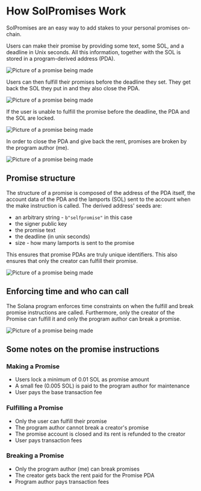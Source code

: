 
# How SolPromises Work

SolPromises are an easy way to add stakes to your personal promises on-chain.

Users can make their promise by providing some text, some SOL, and a deadline in Unix seconds. All this information, together with the SOL is stored in a program-derived address (PDA).

<div className="flex max-w-full flex-row justify-center">
  <Image
    src="/make.png"
    width={500}
    height={500}
    alt="Picture of a promise being made"
  />
</div>

Users can then fulfill their promises before the deadline they set. They get back the SOL they put in and they also close the PDA.

<div className="flex max-w-full flex-row justify-center">
  <Image
    src="/fulfill.png"
    width={500}
    height={500}
    alt="Picture of a promise being made"
  />
</div>

If the user is unable to fulfill the promise before the deadline, the PDA and the SOL are locked.

<div className="flex max-w-full flex-row justify-center">
  <Image
    src="/locked.png"
    width={400}
    height={300}
    alt="Picture of a promise being made"
  />
</div>

In order to close the PDA and give back the rent, promises are broken by the program author (me).

<div className="flex max-w-full flex-row justify-center">
  <Image
    src="/broken.png"
    width={500}
    height={500}
    alt="Picture of a promise being made"
  />
</div>

## Promise structure

The structure of a promise is composed of the address of the PDA itself, the account data of the PDA and the lamports (SOL) sent to the account when the make instruction is called. The derived address' seeds are:

- an arbitrary string - `b"selfpromise"` in this case
- the signer public key
- the promise text
- the deadline (in unix seconds)
- size - how many lamports is sent to the promise

This ensures that promise PDAs are truly unique identifiers. This also ensures that only the creator can fulfill their promise.

<div className="flex max-w-full flex-row justify-center">
  <Image
    src="/structure.png"
    width={500}
    height={500}
    alt="Picture of a promise being made"
  />
</div>

## Enforcing time and who can call

The Solana program enforces time constraints on when the fulfill and break promise instructions are called. Furthermore, only the creator of the Promise can fulfill it and only the program author can break a promise.

<div className="flex max-w-full flex-row justify-center">
  <Image
    src="/time.png"
    width={600}
    height={500}
    alt="Picture of a promise being made"
  />
</div>

## Some notes on the promise instructions

### Making a Promise

- Users lock a minimum of 0.01 SOL as promise amount
- A small fee (0.005 SOL) is paid to the program author for maintenance
- User pays the base transaction fee

### Fulfilling a Promise

- Only the user can fulfill their promise
- The program author cannot break a creator's promise
- The promise account is closed and its rent is refunded to the creator
- User pays transaction fees

### Breaking a Promise

- Only the program author (me) can break promises
- The creator gets back the rent paid for the Promise PDA
- Program author pays transaction fees
